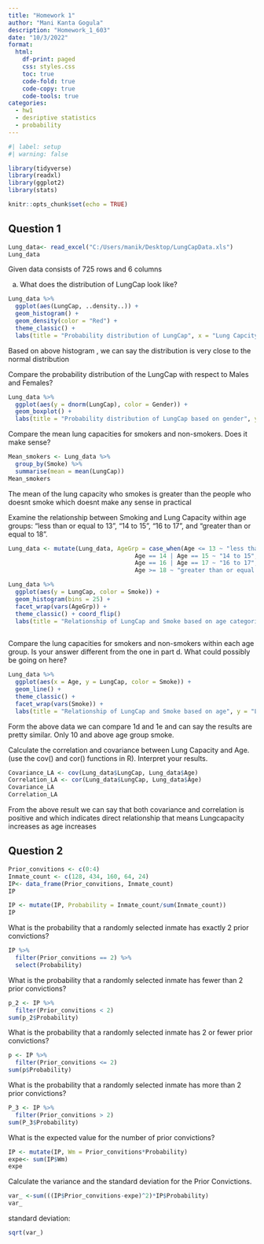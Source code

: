 ```yaml
---
title: "Homework 1"
author: "Mani Kanta Gogula"
description: "Homework_1_603"
date: "10/3/2022"
format:
  html:
    df-print: paged
    css: styles.css
    toc: true
    code-fold: true
    code-copy: true
    code-tools: true
categories:
  - hw1
  - desriptive statistics 
  - probability
---
```


```r
#| label: setup
#| warning: false

library(tidyverse)
library(readxl)
library(ggplot2)
library(stats)

knitr::opts_chunk$set(echo = TRUE)
```

## Question 1


```r
Lung_data<- read_excel("C:/Users/manik/Desktop/LungCapData.xls")
Lung_data
```

Given data consists of 725 rows and 6 columns



a. What does the distribution of LungCap look like?

```r
Lung_data %>%
  ggplot(aes(LungCap, ..density..)) +
  geom_histogram() +
  geom_density(color = "Red") +
  theme_classic() + 
  labs(title = "Probability distribution of LungCap", x = "Lung Capcity", y = "Probability density")
```

Based on above histogram , we can say the distribution is very close to the normal distribution



Compare the probability distribution of the LungCap with respect to Males and
Females?

```r
Lung_data %>%
  ggplot(aes(y = dnorm(LungCap), color = Gender)) +
  geom_boxplot() +
  labs(title = "Probability distribution of LungCap based on gender", y = "Probability density")
```





Compare the mean lung capacities for smokers and non-smokers. Does it make
sense?

```r
Mean_smokers <- Lung_data %>%
  group_by(Smoke) %>%
  summarise(mean = mean(LungCap))
Mean_smokers
```

The mean of the lung capacity who smokes is greater than the people who doesnt smoke which doesnt make any sense in practical



Examine the relationship between Smoking and Lung Capacity within age
groups: “less than or equal to 13”, “14 to 15”, “16 to 17”, and “greater than or
equal to 18”.

```r
Lung_data <- mutate(Lung_data, AgeGrp = case_when(Age <= 13 ~ "less than or equal to 13",
                                    Age == 14 | Age == 15 ~ "14 to 15",
                                    Age == 16 | Age == 17 ~ "16 to 17",
                                    Age >= 18 ~ "greater than or equal to 18"))

Lung_data %>%
  ggplot(aes(y = LungCap, color = Smoke)) +
  geom_histogram(bins = 25) +
  facet_wrap(vars(AgeGrp)) +
  theme_classic() + coord_flip()
  labs(title = "Relationship of LungCap and Smoke based on age categories", y = "Lung Capacity", x = "Frequency")
  
```
                                    



Compare the lung capacities for smokers and non-smokers within each age
group. Is your answer different from the one in part d. What could possibly be
going on here?

```r
Lung_data %>%
  ggplot(aes(x = Age, y = LungCap, color = Smoke)) +
  geom_line() +
  theme_classic() + 
  facet_wrap(vars(Smoke)) +
  labs(title = "Relationship of LungCap and Smoke based on age", y = "Lung Capacity", x = "Age")
```

Form the above data we can compare 1d and 1e and can say the results are pretty similar. Only 10 and above age group smoke.



Calculate the correlation and covariance between Lung Capacity and Age. (use
the cov() and cor() functions in R). Interpret your results.

```r
Covariance_LA <- cov(Lung_data$LungCap, Lung_data$Age)
Correlation_LA <- cor(Lung_data$LungCap, Lung_data$Age)
Covariance_LA
Correlation_LA
```

From the above result we can say that both covariance and correlation is positive and which indicates direct relationship that means Lungcapacity increases as age increases

## Question 2



```r
Prior_convitions <- c(0:4)
Inmate_count <- c(128, 434, 160, 64, 24)
IP<- data_frame(Prior_convitions, Inmate_count)
IP
```

```r
IP <- mutate(IP, Probability = Inmate_count/sum(Inmate_count))
IP
```




What is the probability that a randomly selected inmate has exactly 2 prior
convictions?

```r
IP %>%
  filter(Prior_convitions == 2) %>%
  select(Probability)
```



What is the probability that a randomly selected inmate has fewer than 2 prior
convictions?

```r
p_2 <- IP %>%
  filter(Prior_convitions < 2)
sum(p_2$Probability)
```



What is the probability that a randomly selected inmate has 2 or fewer prior
convictions?

```r
p <- IP %>%
  filter(Prior_convitions <= 2)
sum(p$Probability)
```



What is the probability that a randomly selected inmate has more than 2 prior
convictions?

```r
P_3 <- IP %>%
  filter(Prior_convitions > 2)
sum(P_3$Probability)
```



What is the expected value for the number of prior convictions?

```r
IP <- mutate(IP, Wm = Prior_convitions*Probability)
expe<- sum(IP$Wm)
expe
```



Calculate the variance and the standard deviation for the Prior Convictions.

```r
var_ <-sum(((IP$Prior_convitions-expe)^2)*IP$Probability)
var_
```

standard deviation:

```r
sqrt(var_)
```

